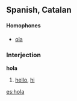 ==Spanish, Catalan==
====Homophones====
*[[ola]]

===Interjection===
'''hola'''

#[[hello]], [[hi]]

[[es:hola]]